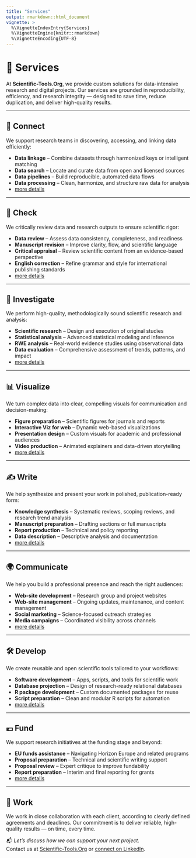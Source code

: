 ---
title: "Services"
output: rmarkdown::html_document
vignette: >
  %\VignetteIndexEntry{Services}
  %\VignetteEngine{knitr::rmarkdown}
  %\VignetteEncoding{UTF-8}
---

# 💼 Services

At **Scientific-Tools.Org**, we provide custom solutions for data-intensive research and digital projects. Our services are grounded in reproducibility, efficiency, and research integrity — designed to save time, reduce duplication, and deliver high-quality results.

---

## 🔗 Connect

We support research teams in discovering, accessing, and linking data efficiently:

- **Data linkage** – Combine datasets through harmonized keys or intelligent matching  
- **Data search** – Locate and curate data from open and licensed sources  
- **Data pipelines** – Build reproducible, automated data flows  
- **Data processing** – Clean, harmonize, and structure raw data for analysis
- [more details](https://scientific-tools.org/services/service-connect-building-intelligent-integrated-data-systems-for-science-health/)

---

## 🧐 Check

We critically review data and research outputs to ensure scientific rigor:

- **Data review** – Assess data consistency, completeness, and readiness  
- **Manuscript revision** – Improve clarity, flow, and scientific language  
- **Critical appraisal** – Review scientific content from an evidence-based perspective  
- **English correction** – Refine grammar and style for international publishing standards
- [more details](https://scientific-tools.org/services/service-check-strengthen-your-scientific-work-with-expert-review-and-editing/)

---

## 🔬 Investigate

We perform high-quality, methodologically sound scientific research and analysis:

- **Scientific research** – Design and execution of original studies  
- **Statistical analysis** – Advanced statistical modeling and inference  
- **RWE analysis** – Real-world evidence studies using observational data  
- **Data evaluation** – Comprehensive assessment of trends, patterns, and impact
- [more details](https://scientific-tools.org/services/service-investigate-from-hypothesis-to-insight/)

---

## 📊 Visualize

We turn complex data into clear, compelling visuals for communication and decision-making:

- **Figure preparation** – Scientific figures for journals and reports  
- **Interactive Viz for web** – Dynamic web-based visualizations  
- **Presentation design** – Custom visuals for academic and professional audiences  
- **Video production** – Animated explainers and data-driven storytelling
- [more details](https://scientific-tools.org/services/service-visualize-transforming-complex-data-into-clear-communication/)

---

## ✍️ Write

We help synthesize and present your work in polished, publication-ready form:

- **Knowledge synthesis** – Systematic reviews, scoping reviews, and research trend analysis
- **Manuscript preparation** – Drafting sections or full manuscripts  
- **Report production** – Technical and policy reporting  
- **Data description** – Descriptive analysis and documentation
- [more details](https://scientific-tools.org/services/service-write-turning-data-into-impactful-communication/)

---

## 🌍 Communicate

We help you build a professional presence and reach the right audiences:

- **Web-site development** – Research group and project websites  
- **Web-site management** – Ongoing updates, maintenance, and content management  
- **Social marketing** – Science-focused outreach strategies  
- **Media campaigns** – Coordinated visibility across channels
- [more details](https://scientific-tools.org/services/service-communicate-make-your-work-visible-and-impactful/)

---

## 🛠 Develop

We create reusable and open scientific tools tailored to your workflows:

- **Software development** – Apps, scripts, and tools for scientific work  
- **Database projection** – Design of research-ready relational databases  
- **R package development** – Custom documented packages for reuse  
- **Script preparation** – Clean and modular R scripts for automation
- [more details](https://scientific-tools.org/services/service-develop-custom-scientific-tools-to-streamline-your-workflow/)

---

## 💶 Fund

We support research initiatives at the funding stage and beyond:

- **EU funds assistance** – Navigating Horizon Europe and related programs  
- **Proposal preparation** – Technical and scientific writing support  
- **Proposal review** – Expert critique to improve fundability  
- **Report preparation** – Interim and final reporting for grants
- [more details](https://scientific-tools.org/services/service-fund-secure-grants-and-drive-your-project-forward/)

---

## 🤝 Work

We work in close collaboration with each client, according to clearly defined agreements and deadlines. Our commitment is to deliver reliable, high-quality results — on time, every time.

📬 *Let’s discuss how we can support your next project.*  
Contact us at [Scientific-Tools.Org](https://Scientific-Tools.Org/contact/) or [connect on LinkedIn](https://www.linkedin.com/in/boris-bikbov/).
